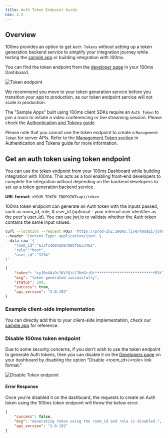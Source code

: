 ```yaml
---
title: Auth Token Endpoint Guide
nav: 2.3
---
```


## Overview

100ms provides an option to get `Auth Tokens` without setting up a token generation backend service to simplify your integration journey while testing the [sample app](https://github.com/100mslive/100ms-web) or building integration with 100ms.

You can find the token endpoint from the [developer page](https://dashboard.100ms.live/developer) in your 100ms Dashboard.

![Token endpoint](/guides/token-endpoint-dashboard.png)

We recommend you move to your token generation service before you transition your app to production, as our token endpoint service will not scale in production.

The "Sample Apps" built using 100ms client SDKs require an `Auth Token` to join a room to initiate a video conferencing or live streaming session. Please check the [Authentication and Tokens guide](/android/v2/foundation/security-and-tokens)

Please note that you cannot use the token endpoint to create a `Management Token` for server APIs. Refer to the [Management Token section](/android/v2/foundation/security-and-tokens#management-token) in Authentication and Tokens guide for more information.

## Get an auth token using token endpoint

You can use the token endpoint from your 100ms Dashboard while building integration with 100ms. This acts as a tool enabling front-end developers to complete the integration without depending on the backend developers to set up a token generation backend service.

**URL format:** `<YOUR_TOKEN_ENDPOINT>api/token`

100ms token endpoint can generate an Auth token with the inputs passed, such as room_id, role, & user_id (optional - your internal user identifier as the peer's user_id). You can use [jwt.io](https://jwt.io/) to validate whether the Auth token contains the same input values.

<PostRequest title="https://prod-in2.100ms.live/hmsapi/johndoe.app.100ms.live/api/token" />
<Request id="req-comp-0">

```bash
curl --location --request POST 'https://prod-in2.100ms.live/hmsapi/johndoe.app.100ms.live/api/token' \
--header 'Content-Type: application/json' \
--data-raw '{
    "room_id":"633fcdd84208780bf665346a",
    "role":"host",
    "user_id":"1234"
}'
```

</Request>
<ResponseBox id="resp-0" status="200 OK">

```json
{
    "token": "eyJ0eXAiOiJKV1QiLCJhbGciOi***************************R3tT-Yk",
    "msg": "token generated successfully",
    "status": 200,
    "success": true,
    "api_version": "2.0.192"
}
```

</ResponseBox>

### Example client-side implementation

You can directly add this to your client-side implementation, check our [sample app](https://github.com/100mslive/100ms-android/blob/26468836b68c6b2595c10a297187040111ababc7/app/src/main/java/live/hms/app2/model/TokenRequestWithRoomId.kt#L5) for reference.

### Disable 100ms token endpoint

Due to some security concerns, if you don't wish to use the token endpoint to generate Auth tokens, then you can disable it on the [Developers page](https://dashboard.100ms.live/developer) on your dashboard by disabling the option "Disable &lt;room_id&gt;/&lt;role&gt; link format."

![Disable Token endpoint](/guides/disable-token-endpoint.png)

#### Error Response

Once you're disabled it on the dashboard, the requests to create an Auth token using the 100ms token endpoint will throw the below error:

```json
{
    "success": false,
    "msg": "Generating token using the room_id and role is disabled.",
    "api_version": "2.0.192"
}
```
